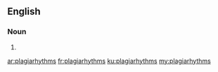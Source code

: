 ==English==

===Noun===
{{head|en}}

# {{plural of|plagiarhythm}}

[[ar:plagiarhythms]]
[[fr:plagiarhythms]]
[[ku:plagiarhythms]]
[[my:plagiarhythms]]